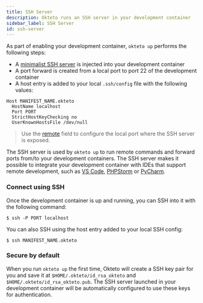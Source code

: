 ```yaml
---
title: SSH Server
description: Okteto runs an SSH server in your development container
sidebar_label: SSH Server
id: ssh-server
---
```


As part of enabling your development container, `okteto up` performs the following steps:

- A [minimalist SSH server](https://github.com/okteto/remote) is injected into your development container
- A port forward is created from a local port to port 22 of the development container
- A host entry is added to your local `.ssh/config` file with the following values:

```
Host MANIFEST_NAME.okteto
  HostName localhost
  Port PORT
  StrictHostKeyChecking no
  UserKnownHostsFile /dev/null
```

> Use the [remote](reference/manifest.mdx#remote-integer-optional) field to configure the local port where the SSH server is exposed.

The SSH server is used by `okteto up` to run remote commands and forward ports from/to your development containers.
The SSH server makes it possible to integrate your development container with IDEs that support remote development, such as [VS Code](https://marketplace.visualstudio.com/items?itemName=okteto.remote-kubernetes), [PHPStorm](https://confluence.jetbrains.com/pages/viewpage.action?pageId=57294700) or [PyCharm](https://www.jetbrains.com/help/pycharm/remote-debugging-with-product.html).

### Connect using SSH

Once the development container is up and running, you can SSH into it with the following command:

```console
$ ssh -P PORT localhost
```

You can also SSH using the host entry added to your local SSH config:

```console
$ ssh MANIFEST_NAME.okteto
```

### Secure by default

When you run `okteto up` the first time, Okteto will create a SSH key pair for you and save it at `$HOME/.okteto/id_rsa_okteto` and `$HOME/.okteto/id_rsa_okteto.pub`.
The SSH server launched in your development container will be automatically configured to use these keys for authentication.
